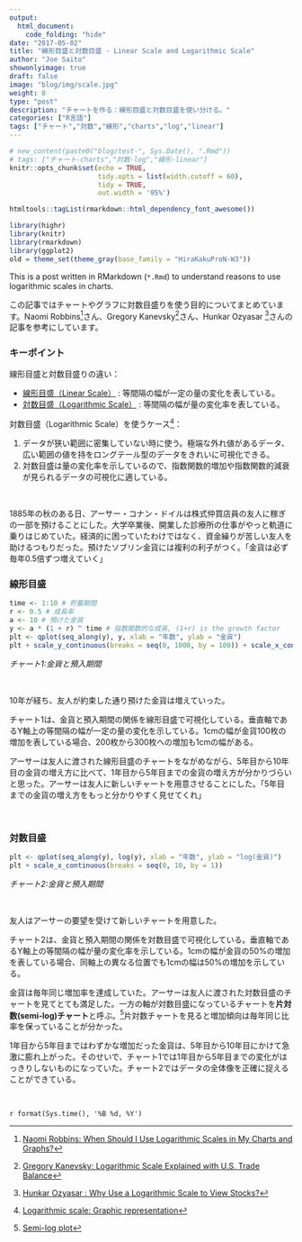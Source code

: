 ```yaml
---
output:
  html_document:
    code_folding: "hide"
date: "2017-05-02"
title: "線形目盛と対数目盛 - Linear Scale and Logarithmic Scale"
author: "Joe Saito"
showonlyimage: true
draft: false
image: "blog/img/scale.jpg"
weight: 0
type: "post"
description: "チャートを作る：線形目盛と対数目盛を使い分ける。"
categories: ["R言語"]
tags: ["チャート","対数","線形","charts","log","linear"]
---
```


```r
# new_content(paste0("blog/test-", Sys.Date(), ".Rmd"))
# tags: ["チャート-charts","対数-log","線形-linear"]
knitr::opts_chunk$set(echo = TRUE, 
                      tidy.opts = list(width.cutoff = 60),
                      tidy = TRUE, 
                      out.width = '95%')
```

```r
htmltools::tagList(rmarkdown::html_dependency_font_awesome())
```

```r
library(highr)
library(knitr)
library(rmarkdown)
library(ggplot2)
old = theme_set(theme_gray(base_family = "HiraKakuProN-W3"))
```

This is a post written in RMarkdown (`*.Rmd`) to understand reasons to use logarithmic scales in charts. 

この記事ではチャートやグラフに対数目盛りを使う目的についてまとめています。Naomi Robbins^[[Naomi Robbins: When Should I Use Logarithmic Scales in My Charts and Graphs?](https://www.forbes.com/sites/naomirobbins/2012/01/19/when-should-i-use-logarithmic-scales-in-my-charts-and-graphs/#5ed4485e5e67)]さん、Gregory Kanevsky^[[Gregory Kanevsky: Logarithmic Scale Explained with U.S. Trade Balance](http://novyden.blogspot.jp/2017/06/logarithmic-scale-explained-with-us.html)]さん、Hunkar Ozyasar ^[[Hunkar Ozyasar : Why Use a Logarithmic Scale to View Stocks?](http://finance.zacks.com/use-logarithmic-scale-stocks-8760.html)]さんの記事を参考にしています。

### キーポイント

線形目盛と対数目盛りの違い：

- [線形目盛（Linear Scale）](#linear) : 等間隔の幅が一定の量の変化を表している。
- [対数目盛（Logarithmic Scale）](#log) : 等間隔の幅が量の変化率を表している。

対数目盛（Logarithmic Scale）を使うケース^[[Logarithmic scale: Graphic representation](https://en.wikipedia.org/wiki/Logarithmic_scale#Graphic_representation)]：

1. データが狭い範囲に密集していない時に使う。極端な外れ値があるデータ、広い範囲の値を持をロングテール型のデータをきれいに可視化できる。
2. 対数目盛は量の変化率を示しているので、指数関数的増加や指数関数的減衰が見られるデータの可視化に適している。

&nbsp;

1885年の秋のある日、アーサー・コナン・ドイルは株式仲買店員の友人に稼ぎの一部を預けることにした。大学卒業後、開業した診療所の仕事がやっと軌道に乗りはじめていた。経済的に困っていたわけではなく、資金繰りが苦しい友人を助けるつもりだった。預けたソブリン金貨には複利の利子がつく。「金貨は必ず毎年0.5倍ずつ増えていく」

### 線形目盛 {#linear}

```r
time <- 1:10 # 貯蓄期間
r <- 0.5 # 成長率
a <- 10 # 預けた金貨
y <- a * (1 + r) ^ time # 指数関数的な成長, (1+r) is the growth factor
plt <- qplot(seq_along(y), y, xlab = "年数", ylab = "金貨")
plt + scale_y_continuous(breaks = seq(0, 1000, by = 100)) + scale_x_continuous(breaks = seq(0, 10, by = 1))
```

*チャート1:金貨と預入期間*

&nbsp;

10年が経ち、友人が約束した通り預けた金貨は増えていった。

チャート1は、金貨と預入期間の関係を線形目盛で可視化している。垂直軸であるY軸上の等間隔の幅が一定の量の変化を示している。1cmの幅が金貨100枚の増加を表している場合、200枚から300枚への増加も1cmの幅がある。

アーサーは友人に渡された線形目盛のチャートをながめながら、5年目から10年目の金貨の増え方に比べて、1年目から5年目までの金貨の増え方が分かりづらいと思った。アーサーは友人に新しいチャートを用意させることにした。「5年目までの金貨の増え方をもっと分かりやすく見せてくれ」

&nbsp;

### 対数目盛 {#log}

```r
plt <- qplot(seq_along(y), log(y), xlab = "年数", ylab = "log(金貨)")
plt + scale_x_continuous(breaks = seq(0, 10, by = 1))
```

*チャート2:金貨と預入期間*

&nbsp;

友人はアーサーの要望を受けて新しいチャートを用意した。

チャート2は、金貨と預入期間の関係を対数目盛で可視化している。垂直軸であるY軸上の等間隔の幅が量の変化率を示している。1cmの幅が金貨の50%の増加を表している場合、同軸上の異なる位置でも1cmの幅は50%の増加を示している。

金貨は毎年同じ増加率を達成していた。アーサーは友人に渡された対数目盛のチャートを見てとても満足した。一方の軸が対数目盛になっているチャートを**片対数(semi-log)チャート**と呼ぶ。^[[Semi-log plot](https://en.wikipedia.org/wiki/Semi-log_plot)]片対数チャートを見ると増加傾向は毎年同じ比率を保っていることが分かった。

1年目から5年目まではわずかな増加だった金貨は、5年目から10年目にかけて急激に膨れ上がった。そのせいで、チャート1では1年目から5年目までの変化がはっきりしないものになっていた。チャート2ではデータの全体像を正確に捉えることができている。



&nbsp;

`r format(Sys.time(), '%B %d, %Y')`